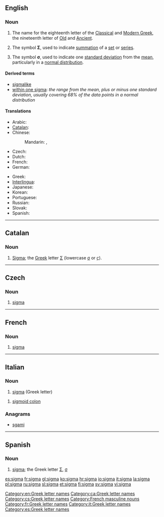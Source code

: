 ==English==
{{letter_disp2|rho|[[image:Greek_uc_sigma.svg|33px]][[image:Greek_lc_sigma1.png|30px]][[image:Greek_lc_sigma2.png|23px]] |tau|σίγμα|Σ|σ}}
===Noun===
{{en-noun}}

# The name for the eighteenth letter of the [[Classical Greek|Classical]] and [[Modern Greek]], the nineteenth letter of [[Old Greek|Old]] and [[Ancient Greek|Ancient]].
# {{mathematics}} The symbol '''Σ''', used to indicate [[summation]] of a [[set]] or [[series]].
# {{statistics}} The symbol '''σ''', used to indicate one [[standard deviation]] from the [[mean]], particularly in a [[normal distribution]].

====Derived terms====
* [[sigmalike]]
* [[within one sigma]]: ''the range from the mean, plus or minus one standard deviation, usually covering 68% of the data points in a normal distribution''

====Translations====
{{trans-top|letter of the Greek alphabet}}
* Arabic: {{t|ar|سيغما|f|tr=siighmaa|sc=Arab}}
* [[Catalan]]: {{t-|ca|sigma|f}}
* Chinese:
*: Mandarin: {{t|zh|西格瑪|sc=Hani}}, {{t|zh|西格马|tr=xīgémǎ|sc=Hani}}
* Czech: {{t-|cs|sigma|n}}
* Dutch: {{t-|nl|sigma|m}}
* French: {{t|fr|sigma|m}}
* German: {{t|de|Sigma|n}}
{{trans-mid}}
* Greek: {{t+|el|σίγμα|n|tr=sígma|sc=Grek}}
* [[Interlingua]]: {{t-|ia|sigma|xs=Interlingua}}
* Japanese: {{t|ja|シグマ|tr=shiguma}}
* Korean: {{t|ko|시그마|tr=sigeuma|sc=Kore}}
* Portuguese: {{t-|pt|sigma|m}}
* Russian: {{t|ru|сигма|f|tr=sígma}}
* Slovak: {{t-|sk|sigma|n}}
* Spanish: {{t+|es|sigma|f}}
{{trans-bottom}}

[[Category:en:Greek letter names]]

----

==Catalan==

===Noun===
{{ca-noun|f|pl=sigmes}}
# [[#English|Sigma]]; the [[Appendix:Greek script|Greek]] letter [[Σ]] (lowercase [[σ]] or [[ς]]).

[[Category:ca:Greek letter names]]

----

==Czech==

===Noun===
{{cs-noun|g=n}}

# [[#English|sigma]]

[[Category:cs:Greek letter names]]

----

==French==

===Noun===
{{fr-noun-inv|m}}

# [[#English|sigma]] {{gloss|Greek letter}}

[[Category:French masculine nouns]]
[[Category:fr:Greek letter names]]

----
==Italian==

===Noun===
{{wikipedia|lang=it}}
{{infl|it|noun}} {{m|f|inv}}

# [[#English|sigma]] (Greek letter)

{{infl|it|noun}} {{m|inv}}

# [[sigmoid colon]]

===Anagrams===
* [[sgami#Italian|sgami]]

[[Category:it:Greek letter names]]

----

==Spanish==

===Noun===
{{es-noun|f}}

# [[#English|sigma]]; the Greek letter [[Σ]], [[σ]]

[[Category:es:Greek letter names]]

[[es:sigma]]
[[fr:sigma]]
[[gl:sigma]]
[[ko:sigma]]
[[hr:sigma]]
[[io:sigma]]
[[it:sigma]]
[[la:sigma]]
[[pl:sigma]]
[[ru:sigma]]
[[sl:sigma]]
[[et:sigma]]
[[fi:sigma]]
[[sv:sigma]]
[[vi:sigma]]
